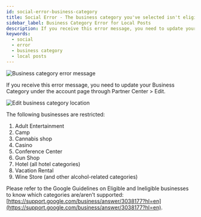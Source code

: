 ```yaml
---
id: social-error-business-category
title: Social Error - The business category you've selected isn't eligible to create or update local posts
sidebar_label: Business Category Error for Local Posts
description: If you receive this error message, you need to update your Business Category under the account page through Partner Center > Edit.
keywords:
  - social
  - error
  - business category
  - local posts
---
```


![Business category error message](/img/social-marketing/business-category-error.jpg)

If you receive this error message, you need to update your Business Category under the account page through Partner Center > Edit.

![Edit business category location](/img/social-marketing/edit-business-category.jpg)

The following businesses are restricted:

1. Adult Entertainment
2. Camp
3. Cannabis shop
4. Casino
5. Conference Center
6. Gun Shop
7. Hotel (all hotel categories)
8. Vacation Rental
9. Wine Store (and other alcohol-related categories)

Please refer to the Google Guidelines on Eligible and Ineligible businesses to know which categories are/aren't supported: [https://support.google.com/business/answer/3038177?hl=en](https://support.google.com/business/answer/3038177?hl=en).